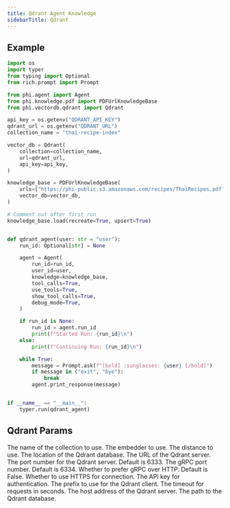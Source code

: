 ```yaml
---
title: Qdrant Agent Knowledge
sidebarTitle: Qdrant
---
```


## Example

```python agent_with_knowledge.py
import os
import typer
from typing import Optional
from rich.prompt import Prompt

from phi.agent import Agent
from phi.knowledge.pdf import PDFUrlKnowledgeBase
from phi.vectordb.qdrant import Qdrant

api_key = os.getenv("QDRANT_API_KEY")
qdrant_url = os.getenv("QDRANT_URL")
collection_name = "thai-recipe-index"

vector_db = Qdrant(
    collection=collection_name,
    url=qdrant_url,
    api_key=api_key,
)

knowledge_base = PDFUrlKnowledgeBase(
    urls=["https://phi-public.s3.amazonaws.com/recipes/ThaiRecipes.pdf"],
    vector_db=vector_db,
)

# Comment out after first run
knowledge_base.load(recreate=True, upsert=True)


def qdrant_agent(user: str = "user"):
    run_id: Optional[str] = None

    agent = Agent(
        run_id=run_id,
        user_id=user,
        knowledge=knowledge_base,
        tool_calls=True,
        use_tools=True,
        show_tool_calls=True,
        debug_mode=True,
    )

    if run_id is None:
        run_id = agent.run_id
        print(f"Started Run: {run_id}\n")
    else:
        print(f"Continuing Run: {run_id}\n")

    while True:
        message = Prompt.ask(f"[bold] :sunglasses: {user} [/bold]")
        if message in ("exit", "bye"):
            break
        agent.print_response(message)


if __name__ == "__main__":
    typer.run(qdrant_agent)

```

## Qdrant Params

<ResponseField name="collection" type="str">
  The name of the collection to use.
</ResponseField>
<ResponseField name="embedder" type="Embedder">
  The embedder to use.
</ResponseField>
<ResponseField name="distance" type="Distance">
  The distance to use.
</ResponseField>
<ResponseField name="location" type="Optional[str]">
  The location of the Qdrant database.
</ResponseField>
<ResponseField name="url" type="Optional[str]">
  The URL of the Qdrant server.
</ResponseField>
<ResponseField name="port" type="Optional[int]">
  The port number for the Qdrant server. Default is 6333.
</ResponseField>
<ResponseField name="grpc_port" type="int">
  The gRPC port number. Default is 6334.
</ResponseField>
<ResponseField name="prefer_grpc" type="bool">
  Whether to prefer gRPC over HTTP. Default is False.
</ResponseField>
<ResponseField name="https" type="Optional[bool]">
  Whether to use HTTPS for connection.
</ResponseField>
<ResponseField name="api_key" type="Optional[str]">
  The API key for authentication.
</ResponseField>
<ResponseField name="prefix" type="Optional[str]">
  The prefix to use for the Qdrant client.
</ResponseField>
<ResponseField name="timeout" type="Optional[float]">
  The timeout for requests in seconds.
</ResponseField>
<ResponseField name="host" type="Optional[str]">
  The host address of the Qdrant server.
</ResponseField>
<ResponseField name="path" type="Optional[str]">
  The path to the Qdrant database.
</ResponseField>

